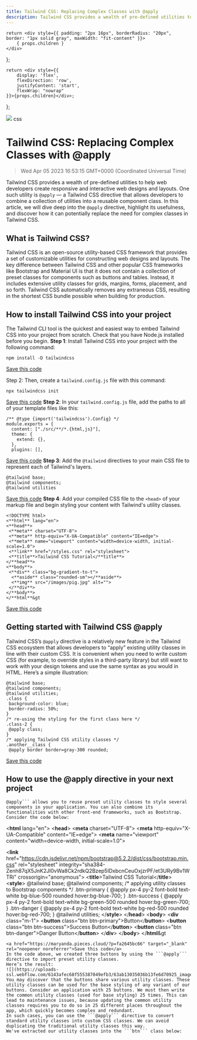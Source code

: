 ```yaml
---
title: Tailwind CSS: Replacing Complex Classes with @apply
description: Tailwind CSS provides a wealth of pre-defined utilities to help web developers create responsive and interactive web designs and layouts. One such utility is @apply — a Tailwind CSS directive that allows developers to combine a collection of utilities into a reusable component class. In this article, we will dive deep into the @apply directive, highlight its usefulness, and discover how it can potentially replace the need for complex classes in Tailwind CSS.
---
```


    return <div style={{ padding: "2px 16px", borderRadius: "20px", border: "1px solid gray", maxWidth: "fit-content" }}>
        { props.children }
    </div>
};

    return <div style={{
        display: 'flex',
        flexDirection: 'row',
        justifyContent: 'start',
        flexWrap: "nowrap"
    }}>{props.children}</div>;

};

<link rel="canonical" href="https://code.pieces.app/blog/tailwind-css-replacing-complex-classes-with-at-apply" />

![](https://uploads-ssl.webflow.com/6143afec68f555387049efb3/63dd615c2056c361593d8c98_tailwindcss_805333c2a934cda70012faa8a5fb30ac_2000.jpeg)
<Tag>css</Tag>

# Tailwind CSS: Replacing Complex Classes with @apply
> Wed Apr 05 2023 16:53:15 GMT+0000 (Coordinated Universal Time)

Tailwind CSS provides a wealth of pre-defined utilities to help web developers create responsive and interactive web designs and layouts. One such utility is ```@apply``` — a Tailwind CSS directive that allows developers to combine a collection of utilities into a reusable component class. In this article, we will dive deep into the ```@apply``` directive, highlight its usefulness, and discover how it can potentially replace the need for complex classes in Tailwind CSS.

## What is Tailwind CSS?
Tailwind CSS is an open-source utility-based CSS framework that provides a set of customizable utilities for constructing web designs and layouts.
The key difference between Tailwind CSS and other popular CSS frameworks like Bootstrap and Material UI is that it does not contain a collection of preset classes for components such as buttons and tables. Instead, it includes extensive utility classes for grids, margins, forms, placement, and so forth.
Tailwind CSS automatically removes any extraneous CSS, resulting in the shortest CSS bundle possible when building for production.

## How to install Tailwind CSS into your project
The Tailwind CLI tool is the quickest and easiest way to embed Tailwind CSS into your project from scratch. Check that you have Node.js installed before you begin.
**Step 1**: Install Tailwind CSS into your project with the following command:

```
npm install -D tailwindcss
```


<p><a href="https://maryanda.pieces.cloud/?p=ba1446949e" target="_blank" rel="noopener noreferrer">Save this code</a>

Step 2: Then, create a ```tailwind.config.js``` file with this command:

```
npx tailwindcss init
```
<a href="https://maryanda.pieces.cloud/?p=56514faa4e" target="_blank" rel="noopener noreferrer">Save this code</a>
**Step 2**: In your ```tailwind.config.js``` file, add the paths to all of your template files like this:
```
/** @type {import('tailwindcss').Config} */
module.exports = {
  content: ["./src/**/*.{html,js}"],
  theme: {
    extend: {},
  },
  plugins: [],

```
<a href="https://maryanda.pieces.cloud/?p=59b84c9436" target="_blank" rel="noopener noreferrer">Save this code</a>
**Step 3**: Add the ```@tailwind``` directives to your main CSS file to represent each of Tailwind's layers.
```
@tailwind base;
@tailwind components;
@tailwind utilities
```
<a href="https://maryanda.pieces.cloud/?p=7df64e9ef4" target="_blank" rel="noopener noreferrer">Save this code</a>
**Step 4**: Add your compiled CSS file to the ```<head>``` of your markup file and begin styling your content with Tailwind's utility classes.
```
<!DOCTYPE html>
<**html** lang="en">
<**head**>
 <**meta** charset="UTF-8">
 <**meta** http-equiv="X-UA-Compatible" content="IE=edge">
 <**meta** name="viewport" content="width=device-width, initial-scale=1.0">
 <**link** href="/styles.css" rel="stylesheet">
 <**title**>Tailwind CSS Tutorial</**title**>
</**head**>
<**body**>
 <**div** class="bg-gradient-to-t">
  <**aside** class="rounded-sm"></**aside**>
  <**img** src="/images/pig.jpg" alt="">
 </**div**>
</**body**>
</**html**&gt
```
<a href="https://maryanda.pieces.cloud/?p=ea0940b9a8" target="_blank" rel="noopener noreferrer">Save this code</a>
## Getting started with Tailwind CSS @apply
Tailwind CSS’s ```@apply``` directive is a relatively new feature in the Tailwind CSS ecosystem that allows developers to “apply” existing utility classes in line with their custom CSS. It is convenient when you need to write custom CSS (for example, to override styles in a third-party library) but still want to work with your design tokens and use the same syntax as you would in HTML.
Here’s a simple illustration:
```
@tailwind base;
@tailwind components;
@tailwind utilities;
.class {
 background-color: blue;
 border-radius: 50%;
}
/* re-using the styling for the first class here */
.class-2 {
 @apply class;
}
/* applying Tailwind CSS utility classes */
.another__class {
 @apply border border=gray-300 rounded;

```
<a href="https://maryanda.pieces.cloud/?p=49594b8552" target="_blank" rel="noopener noreferrer">Save this code</a>
## How to use the @apply directive in your next project
```
@apply``` allows you to reuse preset utility classes to style several components in your application. You can also combine its functionalities with other front-end frameworks, such as Bootstrap.
Consider the code below:
```
<!DOCTYPE html>
<**html** lang="en">
<**head**>
 <**meta** charset="UTF-8">
 <**meta** http-equiv="X-UA-Compatible" content="IE=edge">
 <**meta** name="viewport" content="width=device-width, initial-scale=1.0">
 <!-- using Bootstrap CSS Classes -->
 <**link** href="https://cdn.jsdelivr.net/npm/bootstrap@5.2.2/dist/css/bootstrap.min.css" rel="stylesheet" integrity="sha384-Zenh87qX5JnK2Jl0vWa8Ck2rdkQ2Bzep5IDxbcnCeuOxjzrPF/et3URy9Bv1WTRi" crossorigin="anonymous">
 <**title**>Tailwind CSS Tutorial</**title**>
 <**style**>
        @tailwind base;
        @tailwind components;
        /* applying utility classes to Bootstrap components */
        .btn-primary {
        @apply px-4 py-2 font-bold text-white bg-blue-500 rounded hover:bg-blue-700;
        }
        .btn-success {
        @apply px-4 py-2 font-bold text-white bg-green-500 rounded hover:bg-green-700;
        }
        .btn-danger {
        @apply px-4 py-2 font-bold text-white bg-red-500 rounded hover:bg-red-700;
        }
        @tailwind utilities;
 </**style**>
</**head**>
<**body**>
 <**div** class="m-1">
 <**button** class="btn btn-primary">Button</**button**>
 <**button** class="btn btn-success">Success Button</**button**>
 <**button** class="btn btn-danger">Danger Button</**button**>
 </**div**>
</**body**>
</**html**&gt
```
<a href="https://maryanda.pieces.cloud/?p=fa2645bc66" target="_blank" rel="noopener noreferrer">Save this code</a>
In the code above, we created three buttons by using the ```@apply``` directive to import preset utility classes.
Here’s the result:
![](https://uploads-ssl.webflow.com/6143afec68f555387049efb3/63ab13035036b13fe6d70925_image1_61391d9259e4dfd1acbb047c33d2ec85_800.png)
You may discover that the buttons share various utility classes. These utility classes can be used for the base styling of any variant of our buttons. Consider an application with 25 buttons. We must then write the common utility classes (used for base styling) 25 times. This can lead to maintenance issues, because updating the common utility classes requires you to do so in 25 different places throughout the app, which quickly becomes complex and redundant.
In such cases, you can use the ```@apply``` directive to convert standard utility classes into custom CSS classes. We can avoid duplicating the traditional utility classes this way.
We've extracted our utility classes into the ```btn``` class below:
```
<style>
 @tailwind base;
 @tailwind components;
        /* grouping similar custom utility classes */
 @layer components {
        .btn {
 @apply px-4 py-2 font-bold text-white rounded;
        }
      }
 @tailwind utilities;
 </style&gt
```
<a href="https://maryanda.pieces.cloud/?p=2f474b9027" target="_blank" rel="noopener noreferrer">Save this code</a>
We now have the appropriate level of abstraction for our utility classes after grouping the utility classes into the ```btn``` class.
**Note**: To avoid specificity issues, you can use the ```@layer``` components directive to notify Tailwind which layer your custom component styles reside in. ```@layer``` allows you to control declaration order by automatically shifting your styles to the equivalent ```@tailwind``` directive, and it also allows you to use features like modifiers and tree-shaking in your own custom CSS. You can access <a href="https://tailwindcss.com/docs/functions-and-directives#layer" target="_blank" rel="noopener noreferrer">this guide</a> to get a better understanding of the ```@layer``` directive.
## Using @apply with per-component CSS
Component frameworks like Svelte and Vue allow per-component styling within a ```<style>``` block in each component file. If you try to ```@apply``` a custom class defined in your global CSS to one of these per-component ```<style>``` blocks, you will encounter an error.
```
<style>
 @tailwind base;
 @tailwind components;
 @tailwind utilities;
 @layer components {
        .class {
            background-color: theme(colors.blue);
            border-radius: theme(borderRadius.lg);
            box-shadow: theme(boxShadow.xl);
        }
}
        div {
 /* Won't work because the styles are processed separately and individually */
 @apply class;
        }
    </style&gt
```
<a href="https://maryanda.pieces.cloud/?p=bafb4a9950" target="_blank" rel="noopener noreferrer">Save this code</a>
The error appears because frameworks like Vue and Svelte process each ```<style>``` block independently and run your PostCSS plugin chain against each one in isolation. So, if you have 25 components, each with a ```<style>```  block, Tailwind will process the styles 25 times with no knowledge of the prior runs. As a result, when you try to ```@apply``` a predefined class from your global CSS, it fails, because Tailwind has no notion that the class exists as the styles are applied independently.
The solution to this problem is to use the plugin system in ```tailwind.config.js``` to define any custom styles you want to ```@apply``` in your components.
```
const plugin = require('tailwindcss/plugin')
module.exports = {
 // ...
  plugins: [
    plugin(function ({ addComponents, theme }) {
      addComponents({
 '.class': {
          backgroundColor: theme('colors.blue'),
          borderRadius: theme('borderRadius.lg'),
          boxShadow: theme('boxShadow.xl'),
        }
      })
    })
  ]

```
<a href="https://maryanda.pieces.cloud/?p=faea4d8221" target="_blank" rel="noopener noreferrer">Save this code</a>
In this manner, any Tailwind file that utilizes this config file will have access to those styles.
## Conclusion
This article discussed the Tailwind CSS ```@apply``` directive, emphasizing some of its capabilities, use cases, and modes of operation. Because it reduces repetition in your project code base and allows for easy maintenance, the ```@apply``` directive has shown to be a better alternative to using complex classes. Because of its simplicity and ease of application, this component can be applied to much larger real-world endeavors.
I hope this article is valuable to you.
